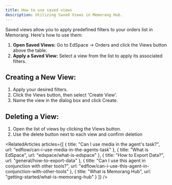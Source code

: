 ```yaml
---
title: How to use saved views
description: Utilizing Saved Views in Memorang Hub.
---
```


Saved views allow you to apply predefined filters to your orders list in Memorang. Here's how to use them:

1. **Open Saved Views:** Go to EdSpace -> Orders and click the Views button above the table.
2. **Apply a Saved View:** Select a view from the list to apply its associated filters.


## Creating a New View:

1. Apply your desired filters.
2. Click the Views button, then select 'Create View'.
3. Name the view in the dialog box and click Create.

## Deleting a View:

1. Open the list of views by clicking the Views button.
2. Use the delete button next to each view and confirm deletion


<Content />

<RelatedArticles articles={[
  {
    title: "Can I use media in the agent's task?",
    url: "edflow/can-i-use-media-in-the-agents-task"
  },
  {
    title: "What is EdSpace",
    url: "edspace/what-is-edspace"
  },
  {
    title: "How to Export Data?",
    url: "general/how-to-export-data"
  },
  {
    title: "Can I use this agent in conjunction with other tools?",
    url: "edflow/can-i-use-this-agent-in-conjunction-with-other-tools"
  },
  {
    title: "What is Memorang Hub",
    url: "getting-started/what-is-memorang-hub"
  }
]} />

